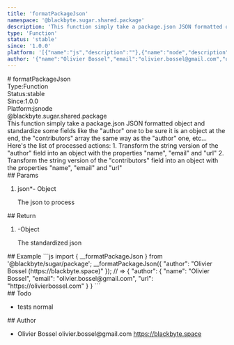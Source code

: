 ```yaml
---
title: 'formatPackageJson'
namespace: '@blackbyte.sugar.shared.package'
description: 'This function simply take a package.json JSON formatted object and standardize some fields like the &quot;author&quot; one to be sure it is an object at the end, the &quot;contributors&quot; array the same way as the &quot;author&quot; one, etc... Here&#39;s the list of processed actions: 1. Transform the string version of the &quot;author&quot; field into an object with the properties &quot;name&quot;, &quot;email&quot; and &quot;url&quot; 2. Transform the string version of the &quot;contributors&quot; field into an object with the properties &quot;name&quot;, &quot;email&quot; and &quot;url&quot;'
type: 'Function'
status: 'stable'
since: '1.0.0'
platform: '[{"name":"js","description":""},{"name":"node","description":""}]'
author: '{"name":"Olivier Bossel","email":"olivier.bossel@gmail.com","url":"https://blackbyte.space"}'
---
```


<div class="docmap-mdx">
# formatPackageJson
<div class="_metas">
<div class="_type"><span class="_type-label">Type:</span><span class="_type-value">Function</span></div>
<div class="_status"><span class="_status-label">Status:</span><span class="_status-value -stable">stable</span></div>
<div class="_since"><span class="_since-label">Since:</span><span class="_since-value">1.0.0</span></div>
<div class="_platform"><span class="_platform-label">Platform:</span><span class="_platform-value -js">js</span><span class="_platform-value -node">node</span></div>
</div>
<div class="_namespace">@blackbyte.sugar.shared.package</div>
<div class="_description typo-lead typo-format">
This function simply take a package.json JSON formatted object and standardize
some fields like the &quot;author&quot; one to be sure it is an object at the end,
the &quot;contributors&quot; array the same way as the &quot;author&quot; one, etc... Here&#39;s the list
of processed actions:
1. Transform the string version of the &quot;author&quot; field into an object with the properties &quot;name&quot;, &quot;email&quot; and &quot;url&quot;
2. Transform the string version of the &quot;contributors&quot; field into an object with the properties &quot;name&quot;, &quot;email&quot; and &quot;url&quot;
</div>
<div class="_params">
## Params
<ol class="_list">
<li class="_item">
<span class="_name">json<span class="_required">*</span></span><span class="_default">-</span> <span class="_type">Object</span>
<p class="_description">The json to process</p>
</li>
</ol>
</div>
<div class="_return">
## Return
<ol class="_list">
<li class="_item">
<span class="_default">-</span><span class="_type">Object</span>
<p class="_description">The standardized json</p>
</li>
</ol>
</div>
<div class="_examples">
## Example
```js
import { __formatPackageJson } from '@blackbyte/sugar/package';
__formatPackageJson({
   "author": "Olivier Bossel <olivier.bossel@gmail.com> (https://blackbyte.space)"
}); // => {
   "author": {
     "name": "Olivier Bossel",
     "email": "olivier.bossel@gmail.com",
     "url": "https://olivierbossel.com"
   }
}
```
</div>
<div class="_todo">
## Todo
<ul class="_list">
<li class="_item">
<span class="_description">tests</span>
<span class="_priority -normal">normal</span>
</li>
</ul>
</div>
<div class="_author">
## Author
<ul class="_list">
<li class="_item">
<span class="_name">Olivier Bossel</span>
<span class="_email">olivier.bossel@gmail.com</span>
<a href="https://blackbyte.space" target="_blank" class="_url">https://blackbyte.space</a>
</li>
</ul>
</div>
</div>
